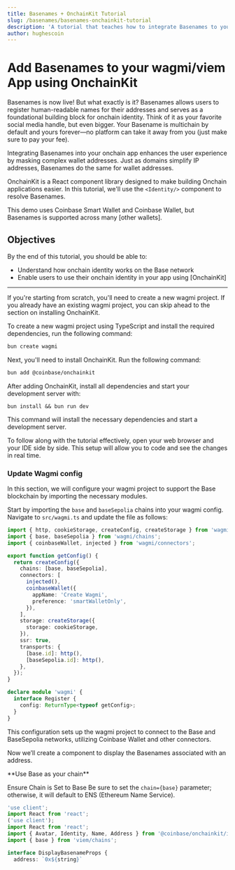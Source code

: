 ```yaml
---
title: Basenames + OnchainKit Tutorial
slug: /basenames/basenames-onchainkit-tutorial
description: 'A tutorial that teaches how to integrate Basenames to your wagmi/viem App using OnchainKit'
author: hughescoin
---
```


# Add Basenames to your wagmi/viem App using OnchainKit

Basenames is now live! But what exactly is it? Basenames allows users to register human-readable names for their addresses and serves as a foundational building block for onchain identity. Think of it as your favorite social media handle, but even bigger. Your Basename is multichain by default and yours forever—no platform can take it away from you (just make sure to pay your fee).

Integrating Basenames into your onchain app enhances the user experience by masking complex wallet addresses. Just as domains simplify IP addresses, Basenames do the same for wallet addresses.

OnchainKit is a React component library designed to make building Onchain applications easier. In this tutorial, we'll use the `<Identity/>` component to resolve Basenames.

This demo uses Coinbase Smart Wallet and Coinbase Wallet, but Basenames is supported across many [other wallets].

## Objectives

By the end of this tutorial, you should be able to:

- Understand how onchain identity works on the Base network
- Enable users to use their onchain identity in your app using [OnchainKit]

---

If you're starting from scratch, you'll need to create a new wagmi project. If you already have an existing wagmi project, you can skip ahead to the section on installing OnchainKit.

To create a new wagmi project using TypeScript and install the required dependencies, run the following command:

```bash
bun create wagmi
```

Next, you'll need to install OnchainKit. Run the following command:

```bash
bun add @coinbase/onchainkit
```

After adding OnchainKit, install all dependencies and start your development server with:

```
bun install && bun run dev
```

This command will install the necessary dependencies and start a development server.

To follow along with the tutorial effectively, open your web browser and your IDE side by side. This setup will allow you to code and see the changes in real time.

### Update Wagmi config

In this section, we will configure your wagmi project to support the Base blockchain by importing the necessary modules.

Start by importing the `base` and `baseSepolia` chains into your wagmi config. Navigate to `src/wagmi.ts` and update the file as follows:

```typescript filename="wagmi.ts"
import { http, cookieStorage, createConfig, createStorage } from 'wagmi';
import { base, baseSepolia } from 'wagmi/chains';
import { coinbaseWallet, injected } from 'wagmi/connectors';

export function getConfig() {
  return createConfig({
    chains: [base, baseSepolia],
    connectors: [
      injected(),
      coinbaseWallet({
        appName: 'Create Wagmi',
        preference: 'smartWalletOnly',
      }),
    ],
    storage: createStorage({
      storage: cookieStorage,
    }),
    ssr: true,
    transports: {
      [base.id]: http(),
      [baseSepolia.id]: http(),
    },
  });
}

declare module 'wagmi' {
  interface Register {
    config: ReturnType<typeof getConfig>;
  }
}
```

This configuration sets up the wagmi project to connect to the Base and BaseSepolia networks, utilizing Coinbase Wallet and other connectors.

Now we’ll create a component to display the Basenames associated with an address.

<Tip>
**Use Base as your chain**

Ensure Chain is Set to Base Be sure to set the `chain={base}` parameter; otherwise, it will default to ENS (Ethereum Name Service).
</Tip>


```typescript filename="src/components/basename.tsx"
'use client';
import React from 'react';
('use client');
import React from 'react';
import { Avatar, Identity, Name, Address } from '@coinbase/onchainkit/identity';
import { base } from 'viem/chains';

interface DisplayBasenameProps {
  address: `0x${string}`
